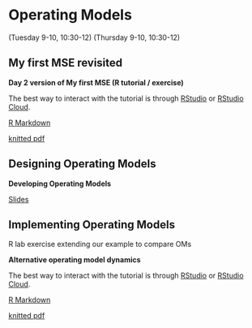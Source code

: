 # Operating Models  {#op-mods}

(Tuesday 9-10, 10:30-12)
(Thursday 9-10, 10:30-12)

## My first MSE revisited

::: {.application-exercise} 
**Day 2 version of My first MSE (R tutorial / exercise)**

The best way to interact with the tutorial is through [RStudio](https://github.com/gavinfay/asmfc-mse/issues/2) or [RStudio Cloud](https://github.com/gavinfay/asmfc-mse/issues/1).

::: {.source}
[R Markdown](https://github.com/gavinfay/asmfc-mse/tree/main/materials/exercises/day-02/my-first-mse.Rmd)
:::

::: {.tutorial}
[knitted pdf](https://github.com/gavinfay/asmfc-mse/tree/main/materials/exercises/day-01/my-first-mse.pdf)
:::

:::

## Designing Operating Models

::: {.slide-deck}
**Developing Operating Models**

::: {.slides}
[Slides](https://docs.google.com/presentation/d/1B_Qsv02g6HhxoeprYFOafJwRXlZU620LsHZEa_QpgiA/edit?usp=sharing)
:::
:::


## Implementing Operating Models {#coding-oms}

R lab exercise extending our example to compare OMs

::: {.application-exercise} 
**Alternative operating model dynamics**

The best way to interact with the tutorial is through [RStudio](https://github.com/gavinfay/asmfc-mse/issues/2) or [RStudio Cloud](https://github.com/gavinfay/asmfc-mse/issues/1).

::: {.source}
[R Markdown](https://github.com/gavinfay/asmfc-mse/tree/main/materials/exercises/day-02/alternative-oms.Rmd)
:::

::: {.tutorial}
[knitted pdf](https://github.com/gavinfay/asmfc-mse/tree/main/materials/exercises/day-02/alternative-oms.pdf)
:::

:::

